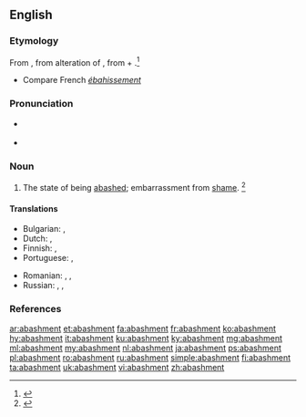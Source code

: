 ==English==

===Etymology===
From {{etyl|enm|en}} {{m|enm|abaishment}}, from {{etyl|frm|en}} {{m|frm|abaissement||astonishment}} alteration of {{m|frm|esbaissement}}, from {{m|frm|esbaiss}} + {{m|frm|-ment}}.<ref>{{R:MW3 1976|page=2}}</ref>
* Compare French ''[[ébahissement]]''

===Pronunciation===
* {{a|RP}} {{IPA|/əˈbæʃ.mənt/|lang=en}}
* {{a|GenAm}} {{IPA|/əˈbæʃ.mənt/|lang=en}}

===Noun===
{{en-noun}}

# The state of being [[abashed]]; embarrassment from [[shame]]. {{defdate|First attested from 1350 to 1470.}}<ref>{{R:SOED5|page=2}}</ref>

====Translations====
{{trans-top|the state of being abashed; confusion from shame}}
* Bulgarian: {{t|bg|засраменост|sc=Cyrl}}, {{t+|bg|смущение|sc=Cyrl}}
* Dutch: {{t+|nl|verlegenheid|f}}, {{t|nl|moeilijk parket}}
* Finnish: {{t+|fi|häpeä}}, {{t|fi|hämminki}}
* Portuguese: {{t+|pt|confusão}}, {{t+|pt|vergonha}}
{{trans-mid}}
* Romanian: {{t+|ro|jenă|f}}, {{t+|ro|rușine|f}}, {{t+|ro|rușinare|f}}
* Russian: {{t+|ru|расте́рянность|f}}, {{t+|ru|смуще́ние|n}}, {{t+|ru|замеша́тельство|n}}
{{trans-bottom}}

===References===
<references/>

[[ar:abashment]]
[[et:abashment]]
[[fa:abashment]]
[[fr:abashment]]
[[ko:abashment]]
[[hy:abashment]]
[[it:abashment]]
[[ku:abashment]]
[[ky:abashment]]
[[mg:abashment]]
[[ml:abashment]]
[[my:abashment]]
[[nl:abashment]]
[[ja:abashment]]
[[ps:abashment]]
[[pl:abashment]]
[[ro:abashment]]
[[ru:abashment]]
[[simple:abashment]]
[[fi:abashment]]
[[ta:abashment]]
[[uk:abashment]]
[[vi:abashment]]
[[zh:abashment]]